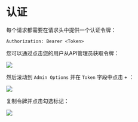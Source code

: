 

# 认证

每个请求都需要在请求头中提供一个认证令牌：

`Authorization: Bearer <Token>`

您可以通过点击您的用户从API管理员获取令牌：

<Image src="/CleanShot 2023-04-12 at 01.41.51.png" width={800} height={500} />

然后滚动到 `Admin Options` 并在 `Token` 字段中点击 `+` ：

<Image src="/CleanShot 2023-04-12 at 01.42.02.png" width={800} height={500} />

复制令牌并点击勾选标记：

<Image src="/CleanShot 2023-04-12 at 01.42.09.png" width={800} height={500} />

